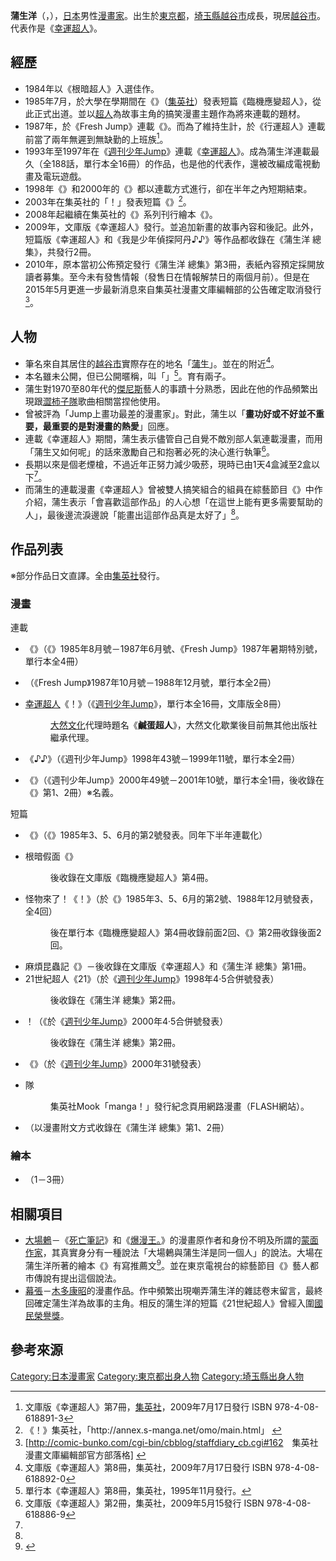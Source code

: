 {{Infobox comics creator
| 名稱 = 蒲生洋
| 外文名 = 
| 外文 = 
| 圖片 = 
| 圖片尺寸 = 
| 圖片簡介 = 
| 本名 = 
| 日文名稱 = ガモウ ひろし
| 平假名 = がもう ひろし
| 羅馬拼音 = Gamō Hiroshi
| 筆名 = 
| 出生日期 = {{Birth date and age|1962|8|17|no}}
| 出生地點 = {{JPN}}[[東京都|東京都]]
| 逝世日期 = 
| 逝世地點 = 
| 國籍 = {{JPN}}
| 職業 = [[漫畫家|漫畫家]]、繪本作家
| 稱號 = 
| 活動開始 = 1985年
| 活動結束 = 
| 類型 = [[喜劇|搞笑漫畫]]<br />[[少年漫畫|少年漫畫]]
| 代表作 = 《[[行運超人|幸運超人]]》
| 合作人 = 
| 配偶 = 
| 兒女 = 
| 親屬 = 
| 獎項 = 
| 簽名 = 
| 網站 = 
| module = 
}}
{{japanese|japanese=ガモウ ひろし|kana=がもう ひろし|romaji=Gamō Hiroshi}}
'''蒲生洋'''（{{lang-ja|ガモウ ひろし}}，{{bd|1962年|8月17日||}}），[[日本|日本]]男性[[漫畫家|漫畫家]]。出生於[[東京都|東京都]]，[[埼玉縣|埼玉縣]][[越谷市|越谷市]]成長，現居[[越谷市|越谷市]]。代表作是《[[行運超人|幸運超人]]》。

== 經歷 ==
* 1984年以《根暗超人》入選{{link-ja|赤塚獎|赤塚賞}}佳作。
* 1985年7月，於大學在學期間在《{{link-ja|Fresh Jump|フレッシュジャンプ}}》（[[集英社|集英社]]）發表短篇《臨機應變超人》，從此正式出道。並以[[英雄|超人]]為故事主角的搞笑漫畫主題作為將來連載的題材。
* 1987年，於《Fresh Jump》連載《{{lang|ja|スーパーボーヤケンちゃん}}》。而為了維持生計，於《行運超人》連載前當了兩年無遲到無缺勤的上班族<ref name="label-7">文庫版《幸運超人》第7冊，[[集英社|集英社]]，2009年7月17日發行 ISBN 978-4-08-618891-3</ref>。
* 1993年至1997年在《[[週刊少年Jump|週刊少年Jump]]》連載《[[行運超人|幸運超人]]》。成為蒲生洋連載最久（全188話，單行本全16冊）的作品，也是他的代表作，還被改編成電視動畫及電玩遊戲。
* 1998年《{{link-ja|我是少年偵探阿丹♪♪|僕は少年探偵ダン♪♪}}》和2000年的《{{link-ja|你是傻瓜白痴！|バカバカしいの!}}》都以連載方式進行，卻在半年之內短期結束。
* 2003年在集英社的「{{lang|ja|mangaオモ}}！」發表短篇《{{lang|ja|キューボ戦隊オモレンジャー}}》<ref>《{{lang|ja|mangaオモ}}！》集英社，「http://annex.s-manga.net/omo/main.html」 {{ja icon}} {{webarchive|url=https://web.archive.org/web/20090515104930/http://annex.s-manga.net/omo/main.html |date=2009-05-15 }}</ref>。
* 2008年起繼續在集英社的《{{link-ja|WAKU WAKU KIDS BOOK|わくわくキッズブック}}》系列刊行繪本《{{lang|ja|{{link-ja|でたぁーっ わんつーぱんつくん|でたぁーっ わんつーぱんつくん}}}}》。
* 2009年，文庫版《幸運超人》發行。並追加新畫的故事內容和後記。此外，短篇版《幸運超人》和《我是少年偵探阿丹♪♪》等作品都收錄在《蒲生洋 總集》，共發行2冊。
* 2010年，原本當初公佈預定發行《蒲生洋 總集》第3冊，表紙內容預定採開放讀者募集。至今未有發售情報（發售日在情報解禁日的兩個月前）。但是在2015年5月更進一步最新消息來自集英社漫畫文庫編輯部的公告確定取消發行<ref>[http://comic-bunko.com/cgi-bin/cbblog/staffdiary_cb.cgi#162　集英社漫畫文庫編輯部官方部落格] {{Wayback|url=http://comic-bunko.com/cgi-bin/cbblog/staffdiary_cb.cgi#162 |date=20150701034311 }} {{ja icon}}</ref>。

== 人物 ==
* 筆名來自其居住的[[越谷市|越谷市]]實際存在的地名「[[蒲生站|蒲生]]」。並在{{link-ja|越谷湖|越谷レイクタウン}}的附近<ref name="label-8">文庫版《幸運超人》第8冊，集英社，2009年7月17日發行 ISBN 978-4-08-618892-0</ref>。
* 本名雖未公開，但已公開暱稱，叫「{{lang|ja|てっちゃん}}」<ref>單行本《幸運超人》第8冊，集英社，1995年11月發行。</ref>。育有兩子。
* 蒲生對1970至80年代的[[傑尼斯|傑尼斯]]藝人的事蹟十分熟悉，因此在他的作品頻繁出現跟[[澀柿子隊|澀柿子隊]]歌曲相關當捏他使用。
* 曾被評為「Jump上畫功最差的漫畫家」。對此，蒲生以「'''畫功好或不好並不重要，最重要的是對漫畫的熱愛'''」回應。
* 連載《幸運超人》期間，蒲生表示儘管自己自覺不敵別部人氣連載漫畫，而用「蒲生又如何呢」的話來激勵自己和抱著必死的決心進行執筆<ref name="label-2">文庫版《幸運超人》第2冊，集英社，2009年5月15發行 ISBN 978-4-08-618886-9</ref>。
* 長期以來是個老煙槍，不過近年正努力減少吸菸，現時已由1天4盒減至2盒以下<ref name="label-8" />。
* 而蒲生的連載漫畫《幸運超人》曾被雙人搞笑組合{{link-ja|般若 (搞笑組合)|はんにゃ|般若}}的組員{{link-ja|金田哲|金田哲}}在綜藝節目《{{lang|ja|{{link-ja|人志松本の○○な話|人志松本の○○な話}}}}》中作介紹，蒲生表示「會喜歡這部作品」的人心想「在這世上能有更多需要幫助的人」，最後邊流淚邊說「能畫出這部作品真是太好了」<ref name="label-7" />。

== 作品列表 ==
※部分作品日文直譯。全由[[集英社|集英社]]發行。
=== 漫畫 ===
; 連載
* {{link-ja|臨機應變超人|臨機応変マン}}《{{lang|ja|臨機応変マン}}》（《{{link-ja|Fresh Jump|フレッシュジャンプ}}》1985年8月號－1987年6月號、《Fresh Jump》1987年暑期特別號，單行本全4冊）
* {{lang|ja|スーパーボーヤケンちゃん}}（《Fresh Jump》1987年10月號－1988年12月號，單行本全2冊）
* [[行運超人|幸運超人]]《{{lang|ja|とっても}}！{{lang|ja|ラッキーマン}}》（《[[週刊少年Jump|週刊少年Jump]]》，單行本全16冊，文庫版全8冊）
*: [[大然文化|大然文化]]代理時題名《'''鹹蛋超人'''》，大然文化歇業後目前無其他出版社繼承代理。
* {{link-ja|我是少年偵探阿丹♪♪|僕は少年探偵ダン♪♪}}《{{lang|ja|僕は少年探偵ダン}}♪♪》（《週刊少年Jump》1998年43號－1999年11號，單行本全2冊）
* {{link-ja|你是傻瓜白痴！|バカバカしいの!}}《{{lang|ja|バカバカしいの！}}》（《週刊少年Jump》2000年49號－2001年10號，單行本全1冊，後收錄在《{{lang|ja|寄せ集め}}》第1、2冊）※'''{{lang|ja|ガモウひろ椎野}}'''名義。

; 短篇 
* {{link-ja|臨機應變超人|臨機応変マン}}《{{lang|ja|臨機応変マン}}》（《{{link-ja|Fresh Jump|フレッシュジャンプ}}》1985年3、5、6月的第2號發表。同年下半年連載化）
* 根暗假面《{{lang|ja|根暗仮面}}》
*: 後收錄在文庫版《臨機應變超人》第4冊。
* 怪物來了！《{{lang|ja|モンスターちゃんがやって来た}}！》（於《{{link-ja|Fresh Jump|フレッシュジャンプ}}》1985年3、5、6月的第2號、1988年12月號發表，全4回）
*: 後在單行本《臨機應變超人》第4冊收錄前面2回、《{{lang|ja|スーパーボーヤケンちゃん}}》第2冊收錄後面2回。
* 麻煩昆蟲記《{{lang|ja|トラブル昆虫記}}》－後收錄在文庫版《幸運超人》和《蒲生洋 總集》第1冊。
* 21世紀超人《21{{lang|ja|世紀マン}}》（於《[[週刊少年Jump|週刊少年Jump]]》1998年4·5合併號發表）
*: 後收錄在《蒲生洋 總集》第2冊。
* {{lang|ja|ボンジュール ジンでボ～ン}}！（《於《[[週刊少年Jump|週刊少年Jump]]》2000年4·5合併號發表）
*: 後收錄在《蒲生洋 總集》第2冊。
* {{link-ja|你是傻瓜白痴！|バカバカしいの!}}《{{lang|ja|バカバカしいの！}}》（於《[[週刊少年Jump|週刊少年Jump]]》2000年31號發表）
* {{lang|ja|キューボ戦}}隊{{lang|ja|オモレンジャー}}
*: 集英社Mook「manga{{lang|ja|オモ}}！」發行紀念頁用網路漫畫（FLASH網站）。
* {{lang|ja|カタルマン}}（以漫畫附文方式收錄在《蒲生洋 總集》第1、2冊）

=== 繪本 ===
* {{lang|ja|{{link-ja|でたぁーっ わんつーぱんつくん|でたぁーっ わんつーぱんつくん}}}}（1－3冊）

== 相關項目 ==
* [[大場鶇|大場鶇]]－《[[死亡筆記|死亡筆記]]》和《[[爆漫王。|爆漫王。]]》的漫畫原作者和身份不明及所謂的[[蒙面作家|蒙面作家]]，其真實身分有一種說法「大場鶇與蒲生洋是同一個人」的說法。大場在蒲生洋所著的繪本《{{lang|ja|でたぁーっわんつーぱんつくん}}》有寫推薦文<ref>{{cite book|author=蒲生洋|date=2008年5月15日|script-title=ja:でたぁーっわんつーぱんつくん|url=http://www.shueisha.co.jp/wakuwaku/pants/|publisher=集英社|isbn=9784083150012|language=ja|deadurl=yes|archiveurl=https://web.archive.org/web/20090118230426/http://www.shueisha.co.jp/wakuwaku/pants/|archivedate=2009年1月18日}}</ref>。並在東京電視台的綜藝節目《{{link-ja|過度Cozy|やりすぎコージー}}》藝人都市傳說有提出這個說法。
* [[幕張_(漫畫)|幕張]]－[[木多康昭|木多康昭]]的漫畫作品。作中頻繁出現嘲弄蒲生洋的雜誌卷末留言，最終回確定蒲生洋為故事的主角。相反的蒲生洋的短篇《21世紀超人》曾經入圍[[國民榮譽獎|國民榮譽獎]]。

== 參考來源 ==
{{reflist}}

{{Normdaten}}
{{DEFAULTSORT:Gamō Hiroshi}}
[[Category:日本漫畫家|Category:日本漫畫家]]
[[Category:東京都出身人物|Category:東京都出身人物]]
[[Category:埼玉縣出身人物|Category:埼玉縣出身人物]]